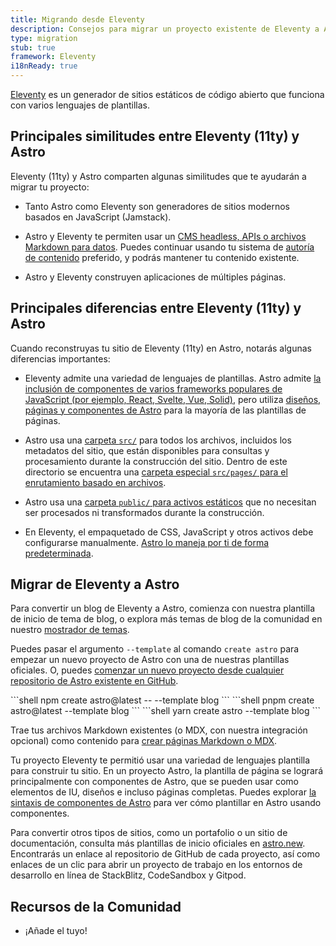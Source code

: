 ```yaml
---
title: Migrando desde Eleventy
description: Consejos para migrar un proyecto existente de Eleventy a Astro
type: migration
stub: true
framework: Eleventy
i18nReady: true
---
```



[Eleventy](https://11ty.dev) es un generador de sitios estáticos de código abierto que funciona con varios lenguajes de plantillas.

## Principales similitudes entre Eleventy (11ty) y Astro

Eleventy (11ty) y Astro comparten algunas similitudes que te ayudarán a migrar tu proyecto:

- Tanto Astro como Eleventy son generadores de sitios modernos basados en JavaScript (Jamstack).

- Astro y Eleventy te permiten usar un [CMS headless, APIs o archivos Markdown para datos](/es/guides/data-fetching/). Puedes continuar usando tu sistema de [autoría de contenido](/es/guides/content/) preferido, y podrás mantener tu contenido existente.

- Astro y Eleventy construyen aplicaciones de múltiples páginas.

## Principales diferencias entre Eleventy (11ty) y Astro

Cuando reconstruyas tu sitio de Eleventy (11ty) en Astro, notarás algunas diferencias importantes:

- Eleventy admite una variedad de lenguajes de plantillas. Astro admite [la inclusión de componentes de varios frameworks populares de JavaScript (por ejemplo, React, Svelte, Vue, Solid)](/es/core-concepts/framework-components/), pero utiliza [diseños, páginas y componentes de Astro](/es/core-concepts/astro-components/) para la mayoría de las plantillas de páginas.

- Astro usa una [carpeta `src/`](/es/core-concepts/project-structure/#src) para todos los archivos, incluidos los metadatos del sitio, que están disponibles para consultas y procesamiento durante la construcción del sitio. Dentro de este directorio se encuentra una [carpeta especial `src/pages/` para el enrutamiento basado en archivos](/es/core-concepts/astro-pages/).

- Astro usa una [carpeta `public/` para activos estáticos](/es/core-concepts/project-structure/#public) que no necesitan ser procesados ni transformados durante la construcción.

- En Eleventy, el empaquetado de CSS, JavaScript y otros activos debe configurarse manualmente. [Astro lo maneja por ti de forma predeterminada](/es/concepts/why-astro/#fácil-de-usar).

## Migrar de Eleventy a Astro

Para convertir un blog de Eleventy a Astro, comienza con nuestra plantilla de inicio de tema de blog, o explora más temas de blog de la comunidad en nuestro [mostrador de temas](https://astro.build/themes/).

Puedes pasar el argumento `--template` al comando `create astro` para empezar un nuevo proyecto de Astro con una de nuestras plantillas oficiales. O, puedes [comenzar un nuevo proyecto desde cualquier repositorio de Astro existente en GitHub](/es/install/auto/#plantillas-de-inicio).

  <PackageManagerTabs>
    <Fragment slot="npm">
    ```shell
    npm create astro@latest -- --template blog
    ```
    </Fragment>
    <Fragment slot="pnpm">
    ```shell
    pnpm create astro@latest --template blog
    ```
    </Fragment>
    <Fragment slot="yarn">
    ```shell
    yarn create astro --template blog
    ```
    </Fragment>
  </PackageManagerTabs>

Trae tus archivos Markdown existentes (o MDX, con nuestra integración opcional) como contenido para [crear páginas Markdown o MDX](/es/guides/markdown-content/).

Tu proyecto Eleventy te permitió usar una variedad de lenguajes plantilla para construir tu sitio. En un proyecto Astro, la plantilla de página se logrará principalmente con componentes de Astro, que se pueden usar como elementos de IU, diseños e incluso páginas completas. Puedes explorar [la sintaxis de componentes de Astro](/es/core-concepts/astro-components/) para ver cómo plantillar en Astro usando componentes.

Para convertir otros tipos de sitios, como un portafolio o un sitio de documentación, consulta más plantillas de inicio oficiales en [astro.new](https://astro.new). Encontrarás un enlace al repositorio de GitHub de cada proyecto, así como enlaces de un clic para abrir un proyecto de trabajo en los entornos de desarrollo en línea de StackBlitz, CodeSandbox y Gitpod.

## Recursos de la Comunidad

- ¡Añade el tuyo!
